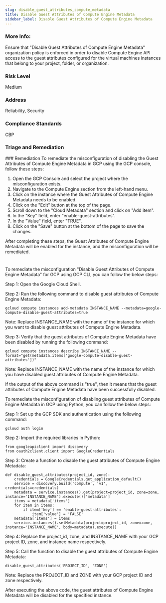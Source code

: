 ```yaml
---
slug: disable_guest_attributes_compute_metadata
title: Disable Guest Attributes of Compute Engine Metadata
sidebar_label: Disable Guest Attributes of Compute Engine Metadata
---
```


### More Info:

Ensure that "Disable Guest Attributes of Compute Engine Metadata" organization policy is enforced in order to disable Compute Engine API access to the guest attributes configured for the virtual machines instances that belong to your project, folder, or organization.

### Risk Level

Medium

### Address

Reliability, Security

### Compliance Standards

CBP

### Triage and Remediation
<Tabs>
<Tab title='Remediation'>
### Remediation

<AccordionGroup>
<Accordion title='Using Console' defaultOpen='true'>
To remediate the misconfiguration of disabling the Guest Attributes of Compute Engine Metadata in GCP using the GCP console, follow these steps:

1. Open the GCP Console and select the project where the misconfiguration exists.
2. Navigate to the Compute Engine section from the left-hand menu.
3. Click on the instance where the Guest Attributes of Compute Engine Metadata needs to be enabled.
4. Click on the "Edit" button at the top of the page.
5. Scroll down to the "Cloud Metadata" section and click on "Add item".
6. In the "Key" field, enter "enable-guest-attributes".
7. In the "Value" field, enter "TRUE".
8. Click on the "Save" button at the bottom of the page to save the changes.

After completing these steps, the Guest Attributes of Compute Engine Metadata will be enabled for the instance, and the misconfiguration will be remediated.

#
</Accordion>

<Accordion title='Using CLI'>
To remediate the misconfiguration "Disable Guest Attributes of Compute Engine Metadata" for GCP using GCP CLI, you can follow the below steps:

Step 1: Open the Google Cloud Shell.

Step 2: Run the following command to disable guest attributes of Compute Engine Metadata:

```
gcloud compute instances add-metadata INSTANCE_NAME --metadata=google-compute-disable-guest-attributes=true
```

Note: Replace INSTANCE_NAME with the name of the instance for which you want to disable guest attributes of Compute Engine Metadata.

Step 3: Verify that the guest attributes of Compute Engine Metadata have been disabled by running the following command:

```
gcloud compute instances describe INSTANCE_NAME --format="get(metadata.items['google-compute-disable-guest-attributes'])"
```

Note: Replace INSTANCE_NAME with the name of the instance for which you have disabled guest attributes of Compute Engine Metadata.

If the output of the above command is "true", then it means that the guest attributes of Compute Engine Metadata have been successfully disabled.
</Accordion>

<Accordion title='Using Python'>
To remediate the misconfiguration of disabling guest attributes of Compute Engine Metadata in GCP using Python, you can follow the below steps:

Step 1: Set up the GCP SDK and authentication using the following command:

```
gcloud auth login
```

Step 2: Import the required libraries in Python:

```
from googleapiclient import discovery
from oauth2client.client import GoogleCredentials
```

Step 3: Create a function to disable the guest attributes of Compute Engine Metadata:

```
def disable_guest_attributes(project_id, zone):
    credentials = GoogleCredentials.get_application_default()
    service = discovery.build('compute', 'v1', credentials=credentials)
    metadata = service.instances().get(project=project_id, zone=zone, instance='INSTANCE_NAME').execute()['metadata']
    items = metadata['items']
    for item in items:
        if item['key'] == 'enable-guest-attributes':
            item['value'] = 'FALSE'
    metadata['items'] = items
    service.instances().setMetadata(project=project_id, zone=zone, instance='INSTANCE_NAME', body=metadata).execute()
```

Step 4: Replace the project_id, zone, and INSTANCE_NAME with your GCP project ID, zone, and instance name respectively.

Step 5: Call the function to disable the guest attributes of Compute Engine Metadata:

```
disable_guest_attributes('PROJECT_ID', 'ZONE')
```

Note: Replace the PROJECT_ID and ZONE with your GCP project ID and zone respectively.

After executing the above code, the guest attributes of Compute Engine Metadata will be disabled for the specified instance.
</Accordion>

</AccordionGroup>
</Tab>
</Tabs>


